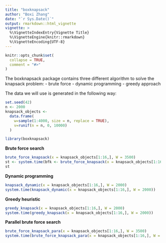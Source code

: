 ```yaml
---
title: "boxknapsack"
author: "Boxi Zhang"
date: "`r Sys.Date()`"
output: rmarkdown::html_vignette
vignette: >
  %\VignetteIndexEntry{Vignette Title}
  %\VignetteEngine{knitr::rmarkdown}
  %\VignetteEncoding{UTF-8}
---
```


```r
knitr::opts_chunk$set(
  collapse = TRUE,
  comment = "#>"
)
```

The boxknapsack package contains three different algorithm to solve the knapsack problem:
  - brute force
- dynamic programming 
- greedy approach

The data we will use is generated in the following way:
  
```r
set.seed(42)
n <- 2000
knapsack_objects <-
  data.frame(
    w=sample(1:4000, size = n, replace = TRUE),
    v=runif(n = n, 0, 10000)
  )

library(boxknapsack)
```


**Brute force search**
```r
brute_force_knapsack(x = knapsack_objects[1:16,], W = 3500)
st <- system.time(bfk <- brute_force_knapsack(x = knapsack_objects[1:16,], W = 3500))
st
```

**Dynamic programming**
```r
knapsack_dynamic(x = knapsack_objects[1:16,], W = 2000)
system.time(knapsack_dynamic(x = knapsack_objects[1:16,], W = 2000))
```

**Greedy heuristic**
```r
greedy_knapsack(x = knapsack_objects[1:16,], W = 2000)
system.time(greedy_knapsack(x = knapsack_objects[1:16,], W = 2000))
```

**Parallel brute force search**
```r
brute_force_knapsack_para(x = knapsack_objects[1:16,], W = 3500)
system.time(brute_force_knapsack_para(x = knapsack_objects[1:16,], W = 3500))
```
